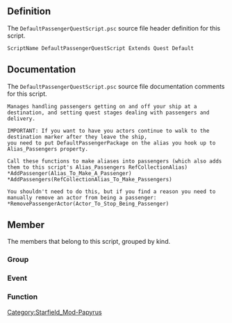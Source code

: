 {{Script_Object_Summary
| title = DefaultPassengerQuestScript
| name = [[SFM:Script-DefaultPassengerQuestScript|DefaultPassengerQuestScript]]
| extends = [[SFM:Script-Quest|Quest]] → [[SFM:Script-Form|Form]] → [[SFM:Script-ScriptObject|ScriptObject]]
| flags = Default
}}


== Definition ==
The <code>DefaultPassengerQuestScript.psc</code> source file header definition for this script.

<source lang="papyrus">
ScriptName DefaultPassengerQuestScript Extends Quest Default
</source>


== Documentation ==
The <code>DefaultPassengerQuestScript.psc</code> source file documentation comments for this script.

<source>
Manages handling passengers getting on and off your ship at a destination, and setting quest stages dealing with passengers and delivery.

IMPORTANT: If you want to have you actors continue to walk to the destination marker after they leave the ship,
you need to put DefaultPassengerPackage on the alias you hook up to Alias_Passengers property.

Call these functions to make aliases into passengers (which also adds them to this script's Alias_Passengers RefCollectionAlias)
*AddPassenger(Alias_To_Make_A_Passenger)
*AddPassengers(RefCollectionAlias_To_Make_Passengers)

You shouldn't need to do this, but if you find a reason you need to manually remove an actor from being a passenger:
*RemovePassengerActor(Actor_To_Stop_Being_Passenger)
</source>


== Member ==
The members that belong to this script, grouped by kind.

=== Group ===
{{Script_Object_Member_Summary
| title = AutofillProperties
| script = [[SFM:Script-DefaultPassengerQuestScript|DefaultPassengerQuestScript]]
| name = [[SFM:Script-DefaultPassengerQuestScript/AutofillProperties|AutofillProperties]]
| kind = Group
}}

{{Script_Object_Member_Summary
| title = Aliases
| script = [[SFM:Script-DefaultPassengerQuestScript|DefaultPassengerQuestScript]]
| name = [[SFM:Script-DefaultPassengerQuestScript/Aliases|Aliases]]
| kind = Group
}}

{{Script_Object_Member_Summary
| title = Stages
| script = [[SFM:Script-DefaultPassengerQuestScript|DefaultPassengerQuestScript]]
| name = [[SFM:Script-DefaultPassengerQuestScript/Stages|Stages]]
| kind = Group
}}

{{Script_Object_Member_Summary
| title = Default_Passenger_Behavior_REMEMBER_Add_DefaultPassengerAlias_to_Passengers_Alias
| script = [[SFM:Script-DefaultPassengerQuestScript|DefaultPassengerQuestScript]]
| name = [[SFM:Script-DefaultPassengerQuestScript/Default_Passenger_Behavior_REMEMBER_Add_DefaultPassengerAlias_to_Passengers_Alias|Default_Passenger_Behavior_REMEMBER_Add_DefaultPassengerAlias_to_Passengers_Alias]]
| kind = Group
| documentation = IMPORTANT: If you want to have you actors continue to walk to the destination marker after they leave the ship,
you need to put DefaultPassengerPackage on the alias you hook up to Alias_Passengers property.
}}

{{Script_Object_Member_Summary
| title = Debug_Properties
| script = [[SFM:Script-DefaultPassengerQuestScript|DefaultPassengerQuestScript]]
| name = [[SFM:Script-DefaultPassengerQuestScript/Debug_Properties|Debug_Properties]]
| kind = Group
}}

=== Event ===
{{Script_Object_Member_Summary
| title = OnQuestInit
| script = [[SFM:Script-DefaultPassengerQuestScript|DefaultPassengerQuestScript]]
| name = [[SFM:Script-DefaultPassengerQuestScript/OnQuestInit|OnQuestInit]]
| kind = Event
}}

{{Script_Object_Member_Summary
| title = OnDistanceLessThan
| script = [[SFM:Script-DefaultPassengerQuestScript|DefaultPassengerQuestScript]]
| name = [[SFM:Script-DefaultPassengerQuestScript/OnDistanceLessThan|OnDistanceLessThan]]
| kind = Event
| parameters = ObjectReference akObj1, ObjectReference akObj2, float afDistance, int aiEventID
}}

=== Function ===
{{Script_Object_Member_Summary
| title = ShipArriving
| script = [[SFM:Script-DefaultPassengerQuestScript|DefaultPassengerQuestScript]]
| name = [[SFM:Script-DefaultPassengerQuestScript/ShipArriving|ShipArriving]]
| kind = Function
| parameters = ReferenceAlias akSender, bool abComplete
}}

{{Script_Object_Member_Summary
| title = ShipDeparting
| script = [[SFM:Script-DefaultPassengerQuestScript|DefaultPassengerQuestScript]]
| name = [[SFM:Script-DefaultPassengerQuestScript/ShipDeparting|ShipDeparting]]
| kind = Function
| parameters = ReferenceAlias akSender, bool abComplete
}}

{{Script_Object_Member_Summary
| title = HavePassengers
| script = [[SFM:Script-DefaultPassengerQuestScript|DefaultPassengerQuestScript]]
| name = [[SFM:Script-DefaultPassengerQuestScript/HavePassengers|HavePassengers]]
| kind = Function
| returns = bool
}}

{{Script_Object_Member_Summary
| title = MoveAllPassengersToLinkedRef
| script = [[SFM:Script-DefaultPassengerQuestScript|DefaultPassengerQuestScript]]
| name = [[SFM:Script-DefaultPassengerQuestScript/MoveAllPassengersToLinkedRef|MoveAllPassengersToLinkedRef]]
| kind = Function
| parameters = Keyword linkedRefKeyword, float MoveIfDistanceGreaterThan = 0.0
}}

{{Script_Object_Member_Summary
| title = _HandlePassengerArrival
| script = [[SFM:Script-DefaultPassengerQuestScript|DefaultPassengerQuestScript]]
| name = [[SFM:Script-DefaultPassengerQuestScript/_HandlePassengerArrival|_HandlePassengerArrival]]
| kind = Function
| parameters = ObjectReference arrivingPassenger
}}

{{Script_Object_Member_Summary
| title = _UpdatePassengerDestinationLinks
| script = [[SFM:Script-DefaultPassengerQuestScript|DefaultPassengerQuestScript]]
| name = [[SFM:Script-DefaultPassengerQuestScript/_UpdatePassengerDestinationLinks|_UpdatePassengerDestinationLinks]]
| kind = Function
| parameters = ObjectReference DestinationMarker
}}

{{Script_Object_Member_Summary
| title = AddPassenger
| script = [[SFM:Script-DefaultPassengerQuestScript|DefaultPassengerQuestScript]]
| name = [[SFM:Script-DefaultPassengerQuestScript/AddPassenger|AddPassenger]]
| kind = Function
| parameters = ReferenceAlias PassengerToAdd
}}

{{Script_Object_Member_Summary
| title = AddPassengers
| script = [[SFM:Script-DefaultPassengerQuestScript|DefaultPassengerQuestScript]]
| name = [[SFM:Script-DefaultPassengerQuestScript/AddPassengers|AddPassengers]]
| kind = Function
| parameters = RefCollectionAlias PassengersToAdd
}}

{{Script_Object_Member_Summary
| title = _AddPassengers
| script = [[SFM:Script-DefaultPassengerQuestScript|DefaultPassengerQuestScript]]
| name = [[SFM:Script-DefaultPassengerQuestScript/_AddPassengers|_AddPassengers]]
| kind = Function
| parameters = Actor[] passengersToAdd
}}

{{Script_Object_Member_Summary
| title = RemovePassengerActor
| script = [[SFM:Script-DefaultPassengerQuestScript|DefaultPassengerQuestScript]]
| name = [[SFM:Script-DefaultPassengerQuestScript/RemovePassengerActor|RemovePassengerActor]]
| kind = Function
| parameters = Actor ActorToRemove
}}

{{Script_Object_Member_Summary
| title = SetAllPassengersGoToShip
| script = [[SFM:Script-DefaultPassengerQuestScript|DefaultPassengerQuestScript]]
| name = [[SFM:Script-DefaultPassengerQuestScript/SetAllPassengersGoToShip|SetAllPassengersGoToShip]]
| kind = Function
}}

{{Script_Object_Member_Summary
| title = SetAllPassengersGoToDestination
| script = [[SFM:Script-DefaultPassengerQuestScript|DefaultPassengerQuestScript]]
| name = [[SFM:Script-DefaultPassengerQuestScript/SetAllPassengersGoToDestination|SetAllPassengersGoToDestination]]
| kind = Function
}}

{{Script_Object_Member_Summary
| title = _SetAllPassengersAV
| script = [[SFM:Script-DefaultPassengerQuestScript|DefaultPassengerQuestScript]]
| name = [[SFM:Script-DefaultPassengerQuestScript/_SetAllPassengersAV|_SetAllPassengersAV]]
| kind = Function
| parameters = GlobalVariable GlobalWithValue
}}


[[Category:Starfield_Mod-Papyrus]]
